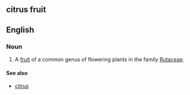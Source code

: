 ==citrus fruit==

==English==

===Noun===

{{en-noun}}
# A [[fruit]] of a common genus of flowering plants in the family [[Rutaceae]].

====See also====
* [[citrus]]